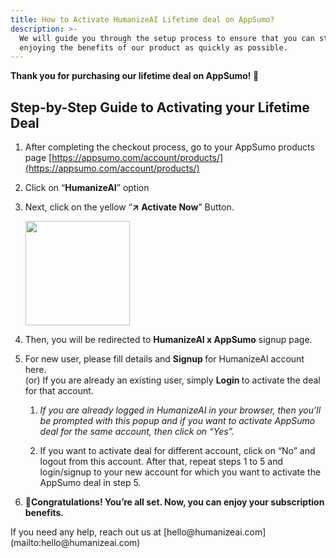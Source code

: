 ```yaml
---
title: How to Activate HumanizeAI Lifetime deal on AppSumo?
description: >-
  We will guide you through the setup process to ensure that you can start
  enjoying the benefits of our product as quickly as possible.
---
```

**Thank you for purchasing our lifetime deal on AppSumo! 🎉**

## **Step-by-Step Guide to Activating your Lifetime Deal**

1. After completing the checkout process, go to your AppSumo products page [https://appsumo.com/account/products/](https://appsumo.com/account/products/)

2. Click on “**HumanizeAI**” option

3. Next, click on the yellow “**↗️ Activate Now**” Button.

   <Image src="https://fdjsuzcsbmpqsraaooua.supabase.co/storage/v1/object/public/documentation-images/org-3c59c0be-2a43-4f58-bb93-be20f1c05215/doc-02bc87e1-b3eb-4bc8-a539-0eb8f60ca9e9/1756470642734-yz7f1zvvjjb-activate-now.activate-now" width="167" height="65" alt="" style="width: 167px; height: auto; cursor: pointer;" />

4. Then, you will be redirected to **HumanizeAI x AppSumo** signup page.

5. For new user, please fill details and **Signup&#x20;**&#x66;or HumanizeAI account here. \
   (or) If you are already an existing user, simply **Login&#x20;**&#x74;o activate the deal for that account.&#x20;

   1. *If you are already logged in HumanizeAI in your browser, then you’ll be prompted with this popup and if you want to activate AppSumo deal for the same account, then click on “Yes”.*

   2. If you want to activate deal for different account, click on “No” and logout from this account. After that, repeat steps 1 to 5 and login/signup to your new account for which you want to activate the AppSumo deal in step 5.

6. **🎉Congratulations! You’re all set. Now, you can enjoy your subscription benefits.**

<Callout uid="1c28415f-c02e-4525-b028-8052266419dd" kind="info" collapsed="false">
  If you need any help, reach out us at [hello@humanizeai.com](mailto:hello@humanizeai.com)&#x20;
</Callout>

